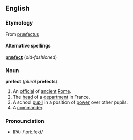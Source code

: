 ==English==

===Etymology===
From {{L.}} [[præfectus]]

====Alternative spellings====
'''[[præfect]]''' (''old-fashioned'')

===Noun===
'''prefect''' (''plural'' '''prefects''')
# An [[official]] of [[ancient]] [[Rome]].
# The [[head]] of a [[department]] in France.
# A school [[pupil]] in a position of [[power]] over other pupils.
# A [[commander]].

===Pronounciation===
*[[Pronunciation guide|IPA]]: /'pri:.fekt/